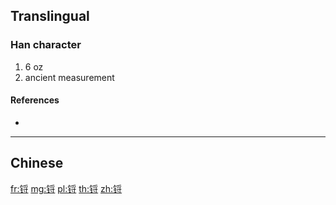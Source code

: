 {{character info/new}}
{{also|鋝}}
==Translingual==

===Han character===
{{Han char|rn=167|rad=钅|as=07|sn=12|four=|canj=CBDI,OPBDI,XCBDI}}

# 6 oz
# ancient measurement

====References====
* {{Han ref|kx=1328.061|hdz=64210.031|uh=950A|ud=38154}}

----

==Chinese==
{{zh-see|鋝}}

[[fr:锊]]
[[mg:锊]]
[[pl:锊]]
[[th:锊]]
[[zh:锊]]